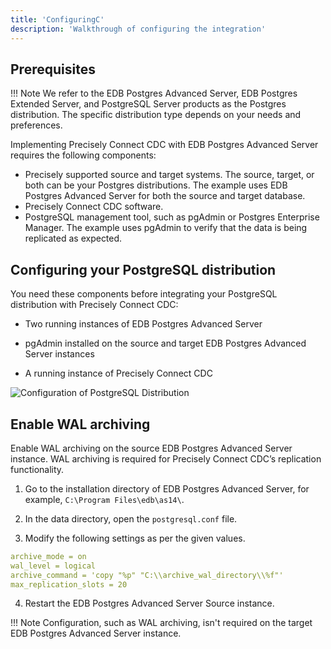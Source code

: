 ```yaml
---
title: 'ConfiguringC'
description: 'Walkthrough of configuring the integration'
---
```


## Prerequisites

!!! Note
     We refer to the EDB Postgres Advanced Server, EDB Postgres Extended Server, and PostgreSQL Server products as the Postgres distribution. The specific distribution type depends on your needs and preferences.

Implementing Precisely Connect CDC with EDB Postgres Advanced Server requires the following components:

- Precisely supported source and target systems. The source, target, or both can be your Postgres distributions. The example uses EDB Postgres Advanced Server for both the source and target database.
- Precisely Connect CDC software.
- PostgreSQL management tool, such as pgAdmin or Postgres Enterprise Manager. The example uses pgAdmin to verify that the data is being replicated as expected.

## Configuring your PostgreSQL distribution

You need these components before integrating your PostgreSQL distribution with Precisely Connect CDC:

- Two running instances of EDB Postgres Advanced Server

- pgAdmin installed on the source and target EDB Postgres Advanced Server instances

- A running instance of Precisely Connect CDC

![Configuration of PostgreSQL Distribution](Images/configureepas.png)

## Enable WAL archiving

Enable WAL archiving on the source EDB Postgres Advanced Server instance. WAL archiving is required for Precisely Connect CDC’s replication functionality.

1. Go to the installation directory of EDB Postgres Advanced Server, for example, `C:\Program Files\edb\as14\`.

2. In the data directory, open the `postgresql.conf` file.

3. Modify the following settings as per the given values.

```yaml
archive_mode = on
wal_level = logical
archive_command = 'copy "%p" "C:\\archive_wal_directory\\%f"'    
max_replication_slots = 20

```

4. Restart the EDB Postgres Advanced Server Source instance.

!!! Note
     Configuration, such as WAL archiving, isn't required on the target EDB Postgres Advanced Server instance.
